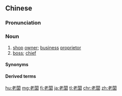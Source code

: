 {{also|老板}}
==Chinese==
{{zh-forms|s=老板|t2=老板}}

===Pronunciation===
{{zh-pron
|m=lǎobǎn
|ma=Zh-laoban.ogg
|c=lou5 baan2
|c-t=lau2 ban2
|g=lau3 'ban3
|j=lau2 ban2
|md=lō̤-{b}ēng
|mn=xm,zz,tp,yl,tn:láu-pán/qz:làu-pán/twv:lāu-pán
|w=3lau pe
|x=lau3 ban3
|cat=n
}}

===Noun===
{{zh-noun}}

# [[shop]] [[owner]]; [[business]] [[proprietor]]
# [[boss]]; [[chief]]

====Synonyms====
{{zh-dial}}

====Derived terms====
{{zh-der|老闆娘|大老闆|小老闆|後臺老闆}}

{{zh-cat|Elementary}}

[[hu:老闆]]
[[mg:老闆]]
[[fj:老闆]]
[[ja:老闆]]
[[tl:老闆]]
[[chr:老闆]]
[[zh:老闆]]